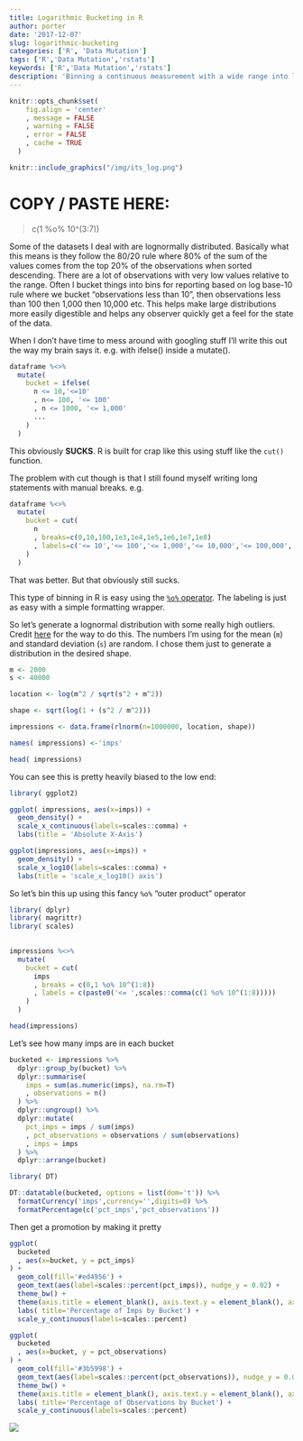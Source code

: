 ```yaml
---
title: Logarithmic Bucketing in R
author: porter
date: '2017-12-07'
slug: logarithmic-bucketing
categories: ['R', 'Data Mutation']
tags: ['R','Data Mutation','rstats']
keywords: ['R','Data Mutation','rstats']
description: 'Binning a continuous measurement with a wide range into logarithmic buckets'
---
```


```r

knitr::opts_chunk$set(
    fig.align = 'center'
    , message = FALSE
    , warning = FALSE
    , error = FALSE
    , cache = TRUE
  )

```

```r

knitr::include_graphics("/img/its_log.png")

```


<h1>COPY / PASTE HERE: </h1>

> c(1 %o% 10^(3:7))

Some of the datasets I deal with are lognormally distributed. Basically what this means is they follow the 80/20 rule where 80% of the sum of the values comes from the top 20% of the observations when sorted descending. There are a lot of observations with very low values relative to the range. Often I bucket things into bins for reporting based on log base-10 rule where we bucket "observations less than 10", then observations less than 100 then 1,000 then 10,000 etc. This helps make large distributions more easily digestible and helps any observer quickly get a feel for the state of the data.

When I don't have time to mess around with googling stuff I'll write this out the way my brain says it. e.g. with ifelse() inside a mutate().

```r
dataframe %<>%
  mutate(
    bucket = ifelse(
      n <= 10,'<=10'
      , n<= 100, '<= 100'
      , n <= 1000, '<= 1,000'
      ...
    )
  )
```

This obviously **SUCKS**. R is built for crap like this using stuff like the `cut()` function.

The problem with cut though is that I still found myself writing long statements with manual breaks. e.g.

```r
dataframe %<>%
  mutate(
    bucket = cut(
      n
      , breaks=c(0,10,100,1e3,1e4,1e5,1e6,1e7,1e8)
      , labels=c('<= 10','<= 100','<= 1,000','<= 10,000','<= 100,000','<= 1,000,000','<= 10,000,000','<= 100,000,000')
    )
  )
```

That was better. But that obviously still sucks.

This type of binning in R is easy using the [`%o%` operator](https://cran.r-project.org/doc/manuals/R-lang.html#Operators). The labeling is just as easy with a simple formatting wrapper.

So let's generate a lognormal distribution with some really high outliers. Credit [here](https://msalganik.wordpress.com/2017/01/21/making-sense-of-the-rlnorm-function-in-r/) for the way to do this. The numbers I'm using for the mean (`m`) and standard deviation (`s`) are random. I chose them just to generate a distribution in the desired shape.

```r

m <- 2000
s <- 40000

location <- log(m^2 / sqrt(s^2 + m^2))

shape <- sqrt(log(1 + (s^2 / m^2)))

impressions <- data.frame(rlnorm(n=1000000, location, shape))

names( impressions) <-'imps'

head( impressions)

```

You can see this is pretty heavily biased to the low end:

```r

library( ggplot2)

ggplot( impressions, aes(x=imps)) +
  geom_density() +
  scale_x_continuous(labels=scales::comma) +
  labs(title = 'Absolute X-Axis')

ggplot(impressions, aes(x=imps)) +
  geom_density() +
  scale_x_log10(labels=scales::comma) +
  labs(title = 'scale_x_log10() axis')

```

So let's bin this up using this fancy `%o%` "outer product" operator

```r
library( dplyr)
library( magrittr)
library( scales)

 
impressions %<>%
  mutate(
    bucket = cut(
      imps
      , breaks = c(0,1 %o% 10^(1:8))
      , labels = c(paste0('<= ',scales::comma(c(1 %o% 10^(1:8)))))
    )
  )

head(impressions)
```

Let's see how many imps are in each bucket

```r

bucketed <- impressions %>% 
  dplyr::group_by(bucket) %>% 
  dplyr::summarise(
    imps = sum(as.numeric(imps), na.rm=T)
    , observations = n()
  ) %>%
  dplyr::ungroup() %>% 
  dplyr::mutate(
    pct_imps = imps / sum(imps)
    , pct_observations = observations / sum(observations)
    , imps = imps
  ) %>%
  dplyr::arrange(bucket)

library( DT)

DT::datatable(bucketed, options = list(dom='t')) %>% 
  formatCurrency('imps',currency='',digits=0) %>% 
  formatPercentage(c('pct_imps','pct_observations'))

```

Then get a promotion by making it pretty

```r

ggplot(
  bucketed
  , aes(x=bucket, y = pct_imps)
) +
  geom_col(fill='#ed4956') +
  geom_text(aes(label=scales::percent(pct_imps)), nudge_y = 0.02) +
  theme_bw() +
  theme(axis.title = element_blank(), axis.text.y = element_blank(), axis.ticks.y = element_blank()) +
  labs( title='Percentage of Imps by Bucket') +
  scale_y_continuous(labels=scales::percent)

```

```r

ggplot(
  bucketed
  , aes(x=bucket, y = pct_observations)
) +
  geom_col(fill='#3b5998') +
  geom_text(aes(label=scales::percent(pct_observations)), nudge_y = 0.02) +
  theme_bw() +
  theme(axis.title = element_blank(), axis.text.y = element_blank(), axis.ticks.y = element_blank()) +
  labs( title='Percentage of Observations by Bucket') +
  scale_y_continuous(labels=scales::percent)


```



<img src='https://i.imgur.com/yRUGCRo.gif' />







